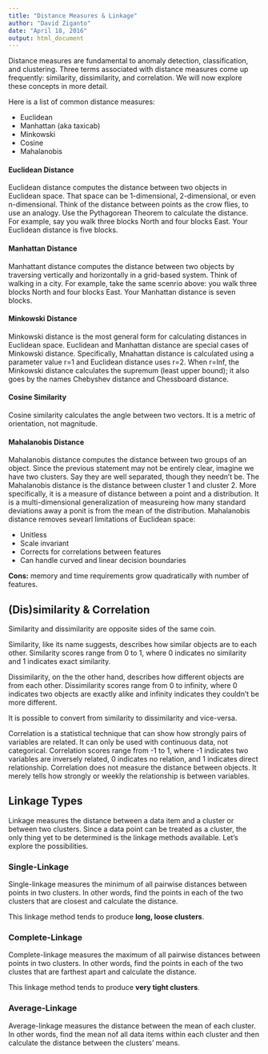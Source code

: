 ```yaml
---
title: "Distance Measures & Linkage"
author: "David Ziganto"
date: "April 18, 2016"
output: html_document
---
```


Distance measures are fundamental to anomaly detection, classification, and clustering. Three terms associated with distance measures come up frequently: similarity, dissimilarity, and correlation. We will now explore these concepts in more detail. 

Here is a list of common distance measures:

* Euclidean
* Manhattan (aka taxicab)
* Minkowski
* Cosine
* Mahalanobis

#### Euclidean Distance
Euclidean distance computes the distance between two objects in Euclidean space. That space can be 1-dimensional, 2-dimensional, or even n-dimensional. Think of the distance between points as the crow flies, to use an analogy. Use the Pythagorean Theorem to calculate the distance. For example, say you walk three blocks North and four blocks East. Your Euclidean distance is five blocks.

#### Manhattan Distance
Manhattant distance computes the distance between two objects by traversing vertically and horizontally in a grid-based system. Think of walking in a city. For example, take the same scenrio above: you walk three blocks North and four blocks East. Your Manhattan distance is seven blocks. 

#### Minkowski Distance
Minkowski distance is the most general form for calculating distances in Euclidean space. Euclidean and Manhattan distance are special cases of Minkowski distance. Specifically, Mnahattan distance is calculated using a parameter value r=1 and Euclidean distance uses r=2. When r=Inf, the Minkowski distance calculates the supremum (least upper bound); it also goes by the names Chebyshev distance and Chessboard distance. 

#### Cosine Similarity
Cosine similarity calculates the angle between two vectors. It is a metric of orientation, not magnitude. 

#### Mahalanobis Distance
Mahalanobis distance computes the distance between two groups of an object. Since the previous statement may not be entirely clear, imagine we have two clusters. Say they are well separated, though they needn't be. The Mahalanobis distance is the distance between cluster 1 and cluster 2. More specifically, it is a measure of distance between a point and a distribution. It is a multi-dimensional generalization of measureing how many standard deviations away a ponit is from the mean of the distribution. Mahalanobis distance removes sevearl limitations of Euclidean space:

* Unitless 
* Scale invariant
* Corrects for correlations between features
* Can handle curved and linear decision boundaries

**Cons:** memory and time requirements grow quadratically with number of features.

## (Dis)similarity & Correlation
Similarity and dissimilarity are opposite sides of the same coin. 

Similarity, like its name suggests, describes how similar objects are to each other. Similarity scores range from 0 to 1, where 0 indicates no similarity and 1 indicates exact similarity. 

Dissimilarity, on the the other hand, describes how different objects are from each other. Dissimilarity scores range from 0 to infinity, where 0 indicates two objects are exactly alike and infinity indicates they couldn't be more different. 

It is possible to convert from similarity to dissimilarity and vice-versa. 

Correlation is a statistical technique that can show how strongly pairs of variables are related. It can only be used with continuous data, not categorical. Correlation scores range from -1 to 1, where -1 indicates two variables are inversely related, 0 indicates no relation, and 1 indicates direct relationship. Correlation does not measure the distance between objects. It merely tells how strongly or weekly the relationship is between variables.

## Linkage Types
Linkage measures the distance between a data item and a cluster or between two clusters. Since a data point can be treated as a cluster, the only thing yet to be determined is the linkage methods available. Let's explore the possibilities.

### Single-Linkage
Single-linkage measures the minimum of all pairwise distances between points in two clusters. In other words, find the points in each of the two clusters that are closest and calculate the distance. 

This linkage method tends to produce **long, loose clusters**.

### Complete-Linkage

Complete-linkage measures the maximum of all pairwise distances between points in two clusters. In other words, find the points in each of the two clustes that are farthest apart and calculate the distance.

This linkage method tends to produce **very tight clusters**.

### Average-Linkage

Average-linkage measures the distance between the mean of each cluster. In other words, find the mean nof all data items within each cluster and then calculate the distance between the clusters' means.
